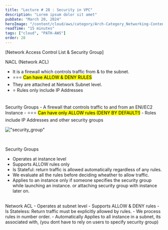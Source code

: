 ```yaml
---
title: "Lecture # 28 : Security in VPC"
description: "Lorem ipsum dolor sit amet"
pubDate: "March 20, 2024"
heroImage: "/content/cloud/aws/category/Arch-Category_Networking-Content-Delivery_32.svg"
readTime: "15 minutes"
tags: ["cloud", "PATH-AWS"]
order: 28
---
```



<Section link="security-in-vpc-introduction" title="Introduction" /> 
[Network Access Control List & Security Group]

<span class="text-emerald-400"> NACL (Network ACL)</span>
- It is a firewall which controls traffic from & to the subnet.
- ⭐⭐⭐ <mark>Can have ALLOW & DENY RULES</mark>
- They are attached at Network Subnet level.
- ⭐ Rules only include IP Addresses

<br/>
<span class="text-emerald-400"> Security Groups</span>
- A firewall that controls traffic to and from an ENI/EC2 Instance
- ⭐⭐⭐ <mark>Can have only ALLOW rules (DENY BY DEFAULT!)</mark>
- Roles include IP Addresses and other security groups

!["security_group"](/content/cloud/aws/security_group.svg)

<br/>
<Section link="security-in-vpc-introduction" title="Difference between NACL and Security Group" /> 


<span class="text-emerald-400"> Security Groups</span>
- Operates at instance level
- Supports ALLOW rules only
- Is Stateful: return traffic is allowed automatically regardless of any rules.
- We evaluate all the rules before deciding wheather to allow traffic.
- Applies to an instance only if someone specifies the security group while launching an instance. or attaching security group with instance later on.

<br/>
<span class="text-emerald-400"> Network ACL</span>
- Operates at subnet level
- Supports ALLOW & DENY rules
- Is Stateless: Return traffic must be explicitly allowed by rules.
- We process rules in number order.
- Automatically Applies to all instance in a subnet, its associated with, (you dont have to rely on users to specify security group)
